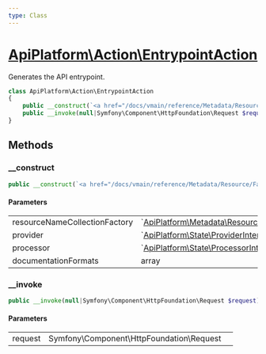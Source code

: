 ```yaml
---
type: Class
---
```


# [ApiPlatform\Action\EntrypointAction](/docs/vmain/reference/Action/EntrypointAction)

Generates the API entrypoint.



```php
class ApiPlatform\Action\EntrypointAction
{
    public __construct(`<a href="/docs/vmain/reference/Metadata/Resource/Factory/ResourceNameCollectionFactoryInterface">ApiPlatform\Metadata\Resource\Factory\ResourceNameCollectionFactoryInterface</a>` $resourceNameCollectionFactory, null|`<a href="/docs/vmain/reference/State/ProviderInterface">ApiPlatform\State\ProviderInterface</a>` $provider, null|`<a href="/docs/vmain/reference/State/ProcessorInterface">ApiPlatform\State\ProcessorInterface</a>` $processor, array $documentationFormats)
    public __invoke(null|Symfony\Component\HttpFoundation\Request $request): `<a href="/docs/vmain/reference/Api/Entrypoint">ApiPlatform\Api\Entrypoint</a>`|Symfony\Component\HttpFoundation\Response
}
```
## Methods

### __construct



```php
public __construct(`<a href="/docs/vmain/reference/Metadata/Resource/Factory/ResourceNameCollectionFactoryInterface">ApiPlatform\Metadata\Resource\Factory\ResourceNameCollectionFactoryInterface</a>` $resourceNameCollectionFactory, null|`<a href="/docs/vmain/reference/State/ProviderInterface">ApiPlatform\State\ProviderInterface</a>` $provider, null|`<a href="/docs/vmain/reference/State/ProcessorInterface">ApiPlatform\State\ProcessorInterface</a>` $processor, array $documentationFormats)
```

#### Parameters

<table><tbody>
<tr><td>resourceNameCollectionFactory</td><td>`<a href="/docs/vmain/reference/Metadata/Resource/Factory/ResourceNameCollectionFactoryInterface">ApiPlatform\Metadata\Resource\Factory\ResourceNameCollectionFactoryInterface</a>`</td><td></td></tr><tr><td>provider</td><td>`<a href="/docs/vmain/reference/State/ProviderInterface">ApiPlatform\State\ProviderInterface</a>`</td><td></td></tr><tr><td>processor</td><td>`<a href="/docs/vmain/reference/State/ProcessorInterface">ApiPlatform\State\ProcessorInterface</a>`</td><td></td></tr><tr><td>documentationFormats</td><td>array</td><td></td></tr>
</tbody>
</table>

### __invoke



```php
public __invoke(null|Symfony\Component\HttpFoundation\Request $request): `<a href="/docs/vmain/reference/Api/Entrypoint">ApiPlatform\Api\Entrypoint</a>`|Symfony\Component\HttpFoundation\Response
```

#### Parameters

<table><tbody>
<tr><td>request</td><td>Symfony\Component\HttpFoundation\Request</td><td></td></tr>
</tbody>
</table>
